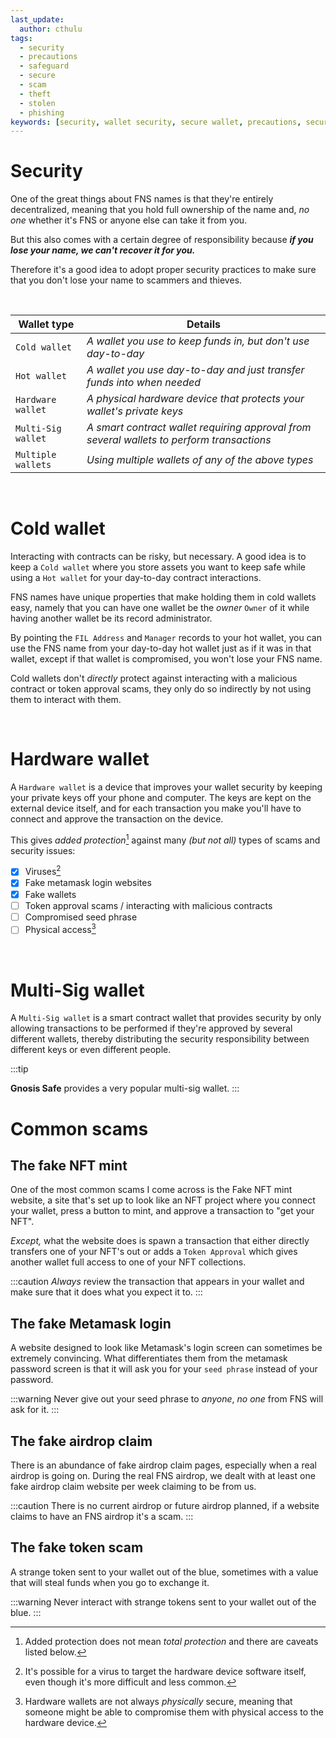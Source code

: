 ```yaml
---
last_update:
  author: cthulu
tags:
  - security
  - precautions
  - safeguard
  - secure
  - scam
  - theft
  - stolen
  - phishing
keywords: [security, wallet security, secure wallet, precautions, security precautions, safeguard wallet, keep wallet safe, secure wallet, wallet compromised, compromised wallet, hacked wallet, wallet hacked, hacked, phished, phishing, scam, scammed, stolen]
---
```


# Security

One of the great things about FNS names is that they're entirely decentralized, meaning that you hold full ownership of the name and, *no one* whether it's FNS or anyone else can take it from you.

But this also comes with a certain degree of responsibility because ***if you lose your name, we can't recover it for you.***

Therefore it's a good idea to adopt proper security practices to make sure that you don't lose your name to scammers and thieves.

<br/>
<p align="center">

| Wallet type        | Details                                                                                   |
| ------------------ | ----------------------------------------------------------------------------------------- |
| `Cold wallet`      | *A wallet you use to keep funds in, but don't use day-to-day*                             |
| `Hot wallet`       | *A wallet you use day-to-day and just transfer funds into when needed*                    |
| `Hardware wallet`  | *A physical hardware device that protects your wallet's private keys*                     |
| `Multi-Sig wallet` | *A smart contract wallet requiring approval from several wallets to perform transactions* |
| `Multiple wallets` | *Using multiple wallets of any of the above types*                                        |

</p>
<br/>

# Cold wallet
Interacting with contracts can be risky, but necessary. A good idea is to keep a `Cold wallet` where you store assets you want to keep safe while using a `Hot wallet` for your day-to-day contract interactions.

FNS names have unique properties that make holding them in cold wallets easy, namely that you can have one wallet be the *owner* `Owner` of it while having another wallet be its record administrator.

By pointing the `FIL Address` and `Manager` records to your hot wallet, you can use the FNS name from your day-to-day hot wallet just as if it was in that wallet, except if that wallet is compromised, you won't lose your FNS name.

Cold wallets don't *directly* protect against interacting with a malicious contract or token approval scams, they only do so indirectly by not using them to interact with them.

<br/>

# Hardware wallet
A `Hardware wallet` is a device that improves your wallet security by keeping your private keys off your phone and computer. The keys are kept on the external device itself, and for each transaction you make you'll have to connect and approve the transaction on the device.

This gives *added protection*[^note1] against many *(but not all)* types of scams and security issues:
* [x] Viruses[^note2]
* [x] Fake metamask login websites
* [x] Fake wallets
* [ ] Token approval scams / interacting with malicious contracts
* [ ] Compromised seed phrase
* [ ] Physical access[^note3]

[^note1]: Added protection does not mean *total protection* and there are caveats listed below.

[^note2]: It's possible for a virus to target the hardware device software itself, even though it's more difficult and less common. 

[^note3]: Hardware wallets are not always *physically* secure, meaning that someone might be able to compromise them with physical access to the hardware device.

<br/>

# Multi-Sig wallet
A `Multi-Sig wallet` is a smart contract wallet that provides security by only allowing transactions to be performed if they're approved by several different wallets, thereby distributing the security responsibility between different keys or even different people.

:::tip
<Link to="https://gnosis-safe.io"><b>Gnosis Safe</b></Link> provides a very popular multi-sig wallet.
:::

<br/>

# Common scams
## The fake NFT mint
One of the most common scams I come across is the Fake NFT mint website, a site that's set up to look like an NFT project where you connect your wallet, press a button to mint, and approve a transaction to "get your NFT".

*Except,* what the website does is spawn a transaction that either directly transfers one of your NFT's out or adds a `Token Approval` which gives another wallet full access to one of your NFT collections.

:::caution
*Always* review the transaction that appears in your wallet and make sure that it does what you expect it to.
:::

## The fake Metamask login
A website designed to look like Metamask's login screen can sometimes be extremely convincing. What differentiates them from the metamask password screen is that it will ask you for your `seed phrase` instead of your password.

:::warning
Never give out your seed phrase to <i>anyone</i>, <i>no one</i> from FNS will ask for it.
:::

## The fake airdrop claim
There is an abundance of fake airdrop claim pages, especially when a real airdrop is going on. During the real FNS airdrop, we dealt with at least one fake airdrop claim website per week claiming to be from us.

:::caution
There is no current airdrop or future airdrop planned, if a website claims to have an FNS airdrop it's a scam.
:::

## The fake token scam
A strange token sent to your wallet out of the blue, sometimes with a value that will steal funds when you go to exchange it.

:::warning
Never interact with strange tokens sent to your wallet out of the blue.
:::
